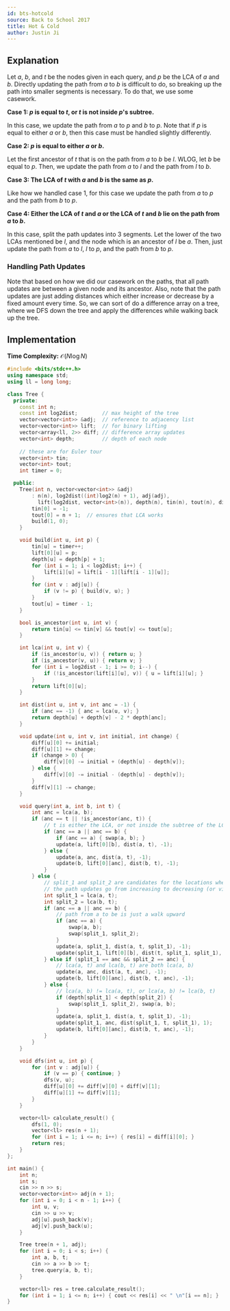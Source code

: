 ```yaml
---
id: bts-hotcold
source: Back to School 2017
title: Hot & Cold
author: Justin Ji
---
```


## Explanation

Let $a$, $b$, and $t$ be the nodes given in each query, and $p$ be
the LCA of $a$ and $b$. Directly updating the path from $a$
to $b$ is difficult to do, so breaking up the path into smaller segments
is necessary. To do that, we use some casework.

**Case 1: $p$ is equal to $t$, or $t$ is not inside $p$'s subtree.**

In this case, we update the path from $a$ to $p$ and
$b$ to $p$. Note that if $p$ is equal to either $a$ or $b$,
then this case must be handled slightly differently.

**Case 2: $p$ is equal to either $a$ or $b$.**

Let the first ancestor of $t$ that is on the path from $a$ to $b$
be $l$. WLOG, let $b$ be equal to $p$. Then, we update the path from
$a$ to $l$ and the path from $l$ to $b$.

**Case 3: The LCA of $t$ with $a$ and $b$ is the same as $p$.**

Like how we handled case 1, for this case we update the path from $a$ to
$p$ and the path from $b$ to $p$.

**Case 4: Either the LCA of $t$ and $a$ or the LCA of $t$ and $b$ lie on the path from $a$ to $b$.**

In this case, split the path updates into 3 segments. Let the lower of the two LCAs mentioned
be $l$, and the node which is an ancestor of $l$ be $a$. Then, just update the path from
$a$ to $l$, $l$ to $p$, and the path from $b$ to $p$.

### Handling Path Updates

Note that based on how we did our casework on the paths, that all path updates are between a given
node and its ancestor. Also, note that the path updates are just adding distances which either increase
or decrease by a fixed amount every time. So, we can sort of do a difference array on a tree, where we DFS
down the tree and apply the differences while walking back up the tree.

## Implementation

**Time Complexity:** $\mathcal{O}(N\log{N})$

<LanguageSection>
<CPPSection>

```cpp
#include <bits/stdc++.h>
using namespace std;
using ll = long long;

class Tree {
  private:
	const int n;
	const int log2dist;        // max height of the tree
	vector<vector<int>> &adj;  // reference to adjacency list
	vector<vector<int>> lift;  // for binary lifting
	vector<array<ll, 2>> diff; // difference array updates
	vector<int> depth;         // depth of each node
	
	// these are for Euler tour
	vector<int> tin;
	vector<int> tout;
	int timer = 0;

  public:
	Tree(int n, vector<vector<int>> &adj)
	    : n(n), log2dist((int)log2(n) + 1), adj(adj),
	      lift(log2dist, vector<int>(n)), depth(n), tin(n), tout(n), diff(n) {
		tin[0] = -1;
		tout[0] = n + 1;  // ensures that LCA works
		build(1, 0);
	}

	void build(int u, int p) {
		tin[u] = timer++;
		lift[0][u] = p;
		depth[u] = depth[p] + 1;
		for (int i = 1; i < log2dist; i++) {
			lift[i][u] = lift[i - 1][lift[i - 1][u]];
		}
		for (int v : adj[u]) {
			if (v != p) { build(v, u); }
		}
		tout[u] = timer - 1;
	}

	bool is_ancestor(int u, int v) {
		return tin[u] <= tin[v] && tout[v] <= tout[u];
	}

	int lca(int u, int v) {
		if (is_ancestor(u, v)) { return u; }
		if (is_ancestor(v, u)) { return v; }
		for (int i = log2dist - 1; i >= 0; i--) {
			if (!is_ancestor(lift[i][u], v)) { u = lift[i][u]; }
		}
		return lift[0][u];
	}

	int dist(int u, int v, int anc = -1) {
		if (anc == -1) { anc = lca(u, v); }
		return depth[u] + depth[v] - 2 * depth[anc];
	}

	void update(int u, int v, int initial, int change) {
		diff[u][0] += initial;
		diff[u][1] += change;
		if (change > 0) {
			diff[v][0] -= initial + (depth[u] - depth[v]);
		} else {
			diff[v][0] -= initial - (depth[u] - depth[v]);
		}
		diff[v][1] -= change;
	}

	void query(int a, int b, int t) {
		int anc = lca(a, b);
		if (anc == t || !is_ancestor(anc, t)) {
			// t is either the LCA, or not inside the subtree of the LCA
			if (anc == a || anc == b) {
				if (anc == a) { swap(a, b); }
				update(a, lift[0][b], dist(a, t), -1);
			} else {
				update(a, anc, dist(a, t), -1);
				update(b, lift[0][anc], dist(b, t), -1);
			}
		} else {
			// split_1 and split_2 are candidates for the locations where
			// the path updates go from increasing to decreasing (or vice versa)
			int split_1 = lca(a, t);
			int split_2 = lca(b, t);
			if (anc == a || anc == b) {
				// path from a to be is just a walk upward
				if (anc == a) {
					swap(a, b);
					swap(split_1, split_2);
				}
				update(a, split_1, dist(a, t, split_1), -1);
				update(split_1, lift[0][b], dist(t, split_1, split_1), 1);
			} else if (split_1 == anc && split_2 == anc) {
				// lca(a, t) and lca(b, t) are both lca(a, b)
				update(a, anc, dist(a, t, anc), -1);
				update(b, lift[0][anc], dist(b, t, anc), -1);
			} else {
				// lca(a, b) != lca(a, t), or lca(a, b) != lca(b, t)
				if (depth[split_1] < depth[split_2]) {
					swap(split_1, split_2), swap(a, b);
				}
				update(a, split_1, dist(a, t, split_1), -1);
				update(split_1, anc, dist(split_1, t, split_1), 1);
				update(b, lift[0][anc], dist(b, t, anc), -1);
			}
		}
	}

	void dfs(int u, int p) {
		for (int v : adj[u]) {
			if (v == p) { continue; }
			dfs(v, u);
			diff[u][0] += diff[v][0] + diff[v][1];
			diff[u][1] += diff[v][1];
		}
	}

	vector<ll> calculate_result() {
		dfs(1, 0);
		vector<ll> res(n + 1);
		for (int i = 1; i <= n; i++) { res[i] = diff[i][0]; }
		return res;
	}
};

int main() {
	int n;
	int s;
	cin >> n >> s;
	vector<vector<int>> adj(n + 1);
	for (int i = 0; i < n - 1; i++) {
		int u, v;
		cin >> u >> v;
		adj[u].push_back(v);
		adj[v].push_back(u);
	}

	Tree tree(n + 1, adj);
	for (int i = 0; i < s; i++) {
		int a, b, t;
		cin >> a >> b >> t;
		tree.query(a, b, t);
	}

	vector<ll> res = tree.calculate_result();
	for (int i = 1; i <= n; i++) { cout << res[i] << " \n"[i == n]; }
}
```

</CPPSection>
</LanguageSection>
